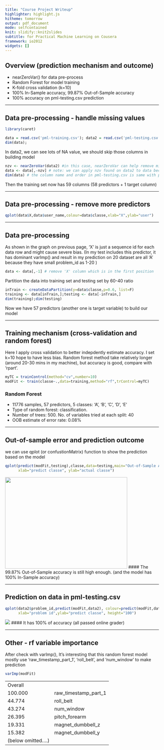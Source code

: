 ```yaml
---
title: "Course Project Writeup"
highlighter: highlight.js
hitheme: tomorrow
output: pdf_document
mode: selfcontained
knit: slidify::knit2slides
subtitle: for Practical Machine Learning on Cousera
framework: io2012
widgets: []
---
```


## Overview (prediction mechanism and outcome)

* nearZeroVar() for data pre-process
* Random Forest for model training
* K-fold cross validation (k=10)
* 100% In-Sample accuracy, 99.87% Out-of-Sample accuracy
* 100% accuracy on pml-testing.csv prediction

---

## Data pre-processing - handle missing values
```r
library(caret)
```
```r
data = read.csv('pml-training.csv'); data2 = read.csv('pml-testing.csv')
dim(data);
```
In data2, we can see lots of NA value, we should skip those columns in building model
```r
nzv <- nearZeroVar(data2) #in this case, nearZeroVar can help remove missing data 
data <- data[,-nzv] # note: we can apply nzv found on data2 to data because
dim(data) # the column name and order in pml-testing.csv is same with pml-training.csv
```
Then the training set now has 59 columns (58 predictors + 1 target column)

---

## Data pre-processing - remove more predictors 
```r
qplot(data$X,data$user_name,colour=data$classe,xlab="X",ylab="user")
```

---

## Data pre-processing 
As shown in the graph on previous page, 'X' is just a sequence id for each data row and might cause severe bias. (In my test includes this predictor, it has dominant varImp() and result in my prediction on 20 dataset are all 'A' because they have small problem_id as 1-20 ) 
```r
data <- data[,-1] # remove 'X' column which is in the first position 
```
Partition the data into training set and testing set by 60-40 ratio
```r
inTrain <- createDataPartition(y=data$classe,p=0.6, list=F)
training <- data[inTrain,];testing <- data[-inTrain,]
dim(training);dim(testing)
```
Now we have 57 predictors (another one is target variable) to build our model

---

## Training mechanism (cross-validation and random forest)

Here I apply cross validation to better indepdently estimate accuracy.
I set k=10 hope to have less bias.
Random forest method take relatively longer (around 20-30 mins in my machine), but accuracy is good, compare with 'rpart'.
```r
myTC = trainControl(method="cv",number=10)
modFit <- train(classe~.,data=training,method="rf",trControl=myTC)
```
### Random Forest 

* 11776 samples, 57 predictors, 5 classes: 'A', 'B', 'C', 'D', 'E'
* Type of random forest: classification.
* Number of trees: 500. No. of variables tried at each split: 40
* OOB estimate of  error rate: 0.08%    
    
    


---

## Out-of-sample error and prediction outcome

we can use qplot (or confustionMatrix) function to show the prediction based on the model
```r
qplot(predict(modFit,testing),classe,data=testing,main="Out-of-Sample Accuracy", 
      xlab="predict classe", ylab="actual classe")
```
<img src='figure/confusionMatrixOut.png' width='400px' height='300px'/>
#### The 99.87% Out-of-Sample accuracy is still high enough. (and the model has 100% In-Sample accuracy)

--- 

## Prediction on data in pml-testing.csv
```r
qplot(data2$problem_id,predict(modFit,data2), colour=predict(modFit,data2),
      xlab="problem id",ylab="predict classe", height="100")
```
<img src='figure/predictionResult.png' />
#### It has 100% of accuracy (all passed online grader)

---

## Other - rf variable importance

After check with varImp(), It's interesting that this random forest model mostly use 'raw_timestamp_part_1', 'roll_belt ', and 'num_window' to make prediction 
```r
varImp(modFit)
```
<table>
<tr>
<td>
Overall
</td>
<td></td>
<tr><td>100.000</td><td>raw_timestamp_part_1 </td></tr>
<tr><td>44.774</td><td>roll_belt</td></tr>
<tr><td>43.274</td><td>num_window</td></tr>
<tr><td>26.395</td><td>pitch_forearm</td></tr>
<tr><td>19.331</td><td>magnet_dumbbell_z</td></tr>
<tr><td>15.382</td><td>magnet_dumbbell_y</td></tr>
<tr><td>(below omitted....)</td><td></td></tr>
</table>

